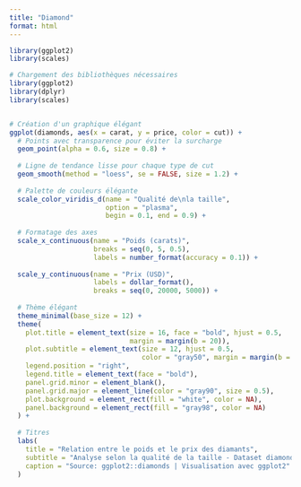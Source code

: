 ```yaml
---
title: "Diamond"
format: html
---
```



```r
library(ggplot2)
library(scales)
```


```r
# Chargement des bibliothèques nécessaires
library(ggplot2)
library(dplyr)
library(scales)


# Création d'un graphique élégant
ggplot(diamonds, aes(x = carat, y = price, color = cut)) +
  # Points avec transparence pour éviter la surcharge
  geom_point(alpha = 0.6, size = 0.8) +
  
  # Ligne de tendance lisse pour chaque type de cut
  geom_smooth(method = "loess", se = FALSE, size = 1.2) +
  
  # Palette de couleurs élégante
  scale_color_viridis_d(name = "Qualité de\nla taille", 
                        option = "plasma",
                        begin = 0.1, end = 0.9) +
  
  # Formatage des axes
  scale_x_continuous(name = "Poids (carats)", 
                     breaks = seq(0, 5, 0.5),
                     labels = number_format(accuracy = 0.1)) +
  
  scale_y_continuous(name = "Prix (USD)", 
                     labels = dollar_format(),
                     breaks = seq(0, 20000, 5000)) +
  
  # Thème élégant
  theme_minimal(base_size = 12) +
  theme(
    plot.title = element_text(size = 16, face = "bold", hjust = 0.5, 
                              margin = margin(b = 20)),
    plot.subtitle = element_text(size = 12, hjust = 0.5, 
                                 color = "gray50", margin = margin(b = 20)),
    legend.position = "right",
    legend.title = element_text(face = "bold"),
    panel.grid.minor = element_blank(),
    panel.grid.major = element_line(color = "gray90", size = 0.5),
    plot.background = element_rect(fill = "white", color = NA),
    panel.background = element_rect(fill = "gray98", color = NA)
  ) +
  
  # Titres
  labs(
    title = "Relation entre le poids et le prix des diamants",
    subtitle = "Analyse selon la qualité de la taille - Dataset diamonds",
    caption = "Source: ggplot2::diamonds | Visualisation avec ggplot2"
  )
```